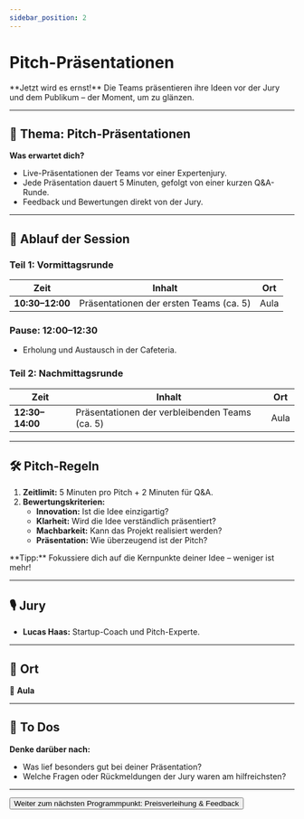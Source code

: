 ```yaml
---
sidebar_position: 2
---
```


# Pitch-Präsentationen

<Admonition type="info" icon="🎤">
  **Jetzt wird es ernst!** Die Teams präsentieren ihre Ideen vor der Jury und
  dem Publikum – der Moment, um zu glänzen.
</Admonition>

---

## 🎯 **Thema:** Pitch-Präsentationen

**Was erwartet dich?**

- Live-Präsentationen der Teams vor einer Expertenjury.
- Jede Präsentation dauert 5 Minuten, gefolgt von einer kurzen Q&A-Runde.
- Feedback und Bewertungen direkt von der Jury.

---

## 📝 **Ablauf der Session**

### **Teil 1: Vormittagsrunde**

| **Zeit**       | **Inhalt**                                 | **Ort**   |
|----------------|-------------------------------------------|-----------|
| **10:30–12:00** | Präsentationen der ersten Teams (ca. 5)    | Aula      |

### **Pause: 12:00–12:30**

- Erholung und Austausch in der Cafeteria.

### **Teil 2: Nachmittagsrunde**

| **Zeit**       | **Inhalt**                                 | **Ort**   |
|----------------|-------------------------------------------|-----------|
| **12:30–14:00** | Präsentationen der verbleibenden Teams (ca. 5) | Aula      |

---

## 🛠️ **Pitch-Regeln**

1. **Zeitlimit:** 5 Minuten pro Pitch + 2 Minuten für Q&A.
2. **Bewertungskriterien:**
   - **Innovation:** Ist die Idee einzigartig?
   - **Klarheit:** Wird die Idee verständlich präsentiert?
   - **Machbarkeit:** Kann das Projekt realisiert werden?
   - **Präsentation:** Wie überzeugend ist der Pitch?

<Admonition type="tip" icon="💡">
  **Tipp:** Fokussiere dich auf die Kernpunkte deiner Idee – weniger ist mehr!
</Admonition>

---

## 🎙️ **Jury**

- **Lucas Haas:** Startup-Coach und Pitch-Experte.

---

## 📍 **Ort**

📍 **Aula**

---

## 🚀 **To Dos**

**Denke darüber nach:**

- Was lief besonders gut bei deiner Präsentation?
- Welche Fragen oder Rückmeldungen der Jury waren am hilfreichsten?

---

<Button destination="/roadmap/docs/startup-basics/yfn-school/day5/awards-feedback">
  Weiter zum nächsten Programmpunkt: Preisverleihung & Feedback
</Button>
